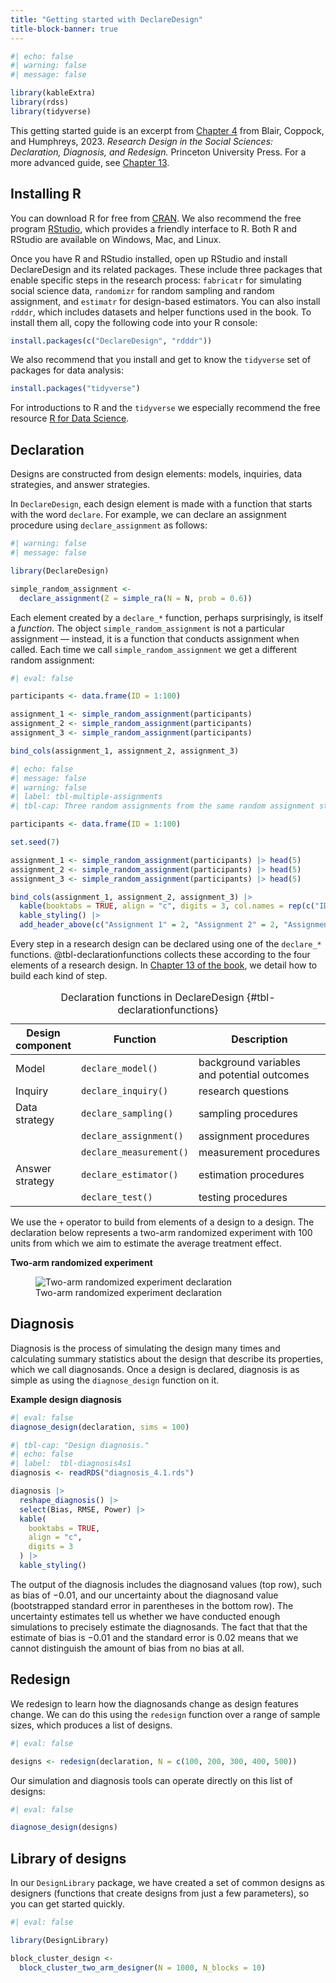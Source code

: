 ```yaml
---
title: "Getting started with DeclareDesign"
title-block-banner: true
---
```


```r
#| echo: false
#| warning: false
#| message: false

library(kableExtra)
library(rdss)
library(tidyverse)
```

This getting started guide is an excerpt from [Chapter 4](https://book.declaredesign.org/introduction/getting-started.html) from Blair, Coppock, and Humphreys, 2023. *Research Design in the Social Sciences: Declaration, Diagnosis, and Redesign.* Princeton University Press. For a more advanced guide, see [Chapter 13](https://book.declaredesign.org/declaration-diagnosis-redesign/declaration-in-code.html).

## Installing R 

You can download R for free from [CRAN](https://cran.r-project.org). We also recommend the free program [RStudio](https://rstudio.com/products/rstudio/download), which provides a friendly interface to R. Both R and RStudio are available on Windows, Mac, and Linux.

Once you have R and RStudio installed, open up RStudio and install DeclareDesign and its related packages. These include three packages that enable specific steps in the research process: `fabricatr` for simulating social science data, `randomizr` for random sampling and random assignment, and `estimatr` for design-based estimators. You can also install `rdddr`, which includes datasets and helper functions used in the book. To install them all, copy the following code into your R console:

```r
install.packages(c("DeclareDesign", "rdddr"))
```

We also recommend that you install and get to know the `tidyverse` set of packages for data analysis:

```r
install.packages("tidyverse")
```

For introductions to R and the `tidyverse` we especially recommend the free resource [R for Data Science](https://r4ds.had.co.nz).

## Declaration

Designs are constructed from design elements: models, inquiries, data strategies, and answer strategies. 

In `DeclareDesign`, each design element is made with a function that starts with the word `declare`. For example, we can declare an assignment procedure using `declare_assignment` as follows:

```r
#| warning: false
#| message: false

library(DeclareDesign)

simple_random_assignment <- 
  declare_assignment(Z = simple_ra(N = N, prob = 0.6))
```

Each element created by a `declare_*` function, perhaps surprisingly, is itself a *function*. The object `simple_random_assignment` is not a particular assignment --- instead, it is a function that conducts assignment when called. Each time we call `simple_random_assignment` we get a different random assignment:

```r
#| eval: false

participants <- data.frame(ID = 1:100)

assignment_1 <- simple_random_assignment(participants)
assignment_2 <- simple_random_assignment(participants)
assignment_3 <- simple_random_assignment(participants)

bind_cols(assignment_1, assignment_2, assignment_3)
```

```r
#| echo: false
#| message: false
#| warning: false
#| label: tbl-multiple-assignments
#| tbl-cap: Three random assignments from the same random assignment step.

participants <- data.frame(ID = 1:100)

set.seed(7)

assignment_1 <- simple_random_assignment(participants) |> head(5) 
assignment_2 <- simple_random_assignment(participants) |> head(5) 
assignment_3 <- simple_random_assignment(participants) |> head(5) 

bind_cols(assignment_1, assignment_2, assignment_3) |> 
  kable(booktabs = TRUE, align = "c", digits = 3, col.names = rep(c("ID", "Z"), times = 3)) |> 
  kable_styling() |> 
  add_header_above(c("Assignment 1" = 2, "Assignment 2" = 2, "Assignment 3" = 2))
```

Every step in a research design can be declared using one of the `declare_*` functions. @tbl-declarationfunctions collects these according to the four elements of a research design. In [Chapter 13 of the book](https://book.declaredesign.org/declaration-diagnosis-redesign/declaration-in-code.html), we detail how to build each kind of step.

| Design component | Function                       | Description                                   |
| ---------------- | ------------------------------ | --------------------------------------------- |
| Model            | `declare_model()`              | background variables and potential outcomes   |
| Inquiry          | `declare_inquiry()`            | research questions                            |
| Data strategy    | `declare_sampling()`           | sampling procedures                           |
|                  | `declare_assignment()`         | assignment procedures                         |
|                  | `declare_measurement()`        | measurement procedures                        |
| Answer strategy  | `declare_estimator()`          | estimation procedures                         |
|                  | `declare_test()`               | testing procedures                            |

: Declaration functions in DeclareDesign {#tbl-declarationfunctions} 

We use the `+` operator to build from elements of a design to a design. The declaration below represents a two-arm randomized experiment with 100 units from which we aim to estimate the average treatment effect.

**Two-arm randomized experiment**

![Two-arm randomized experiment declaration](https://book.declaredesign.org/figures/declaration-example.svg){#fig-designannotated}

## Diagnosis {#diagnose-design-function}

Diagnosis is the process of simulating the design many times and calculating summary statistics about the design that describe its properties, which we call diagnosands. Once a design is declared, diagnosis is as simple as using the `diagnose_design` function on it.

**Example design diagnosis**

```r
#| eval: false
diagnose_design(declaration, sims = 100)
```

```r
#| tbl-cap: "Design diagnosis."
#| echo: false
#| label:  tbl-diagnosis4s1
diagnosis <- readRDS("diagnosis_4.1.rds")

diagnosis |>
  reshape_diagnosis() |>
  select(Bias, RMSE, Power) |>
  kable(
    booktabs = TRUE,
    align = "c",
    digits = 3
  ) |> 
  kable_styling()
```

The output of the diagnosis includes the diagnosand values (top row), such as bias of $-0.01$, and our uncertainty about the diagnosand value (bootstrapped standard error in parentheses in the bottom row). The uncertainty estimates tell us whether we have conducted enough simulations to precisely estimate the diagnosands. The fact that that the estimate of bias is $-0.01$ and the standard error is $0.02$ means that we cannot distinguish the amount of bias from no bias at all. 

## Redesign {#redesign-function}

We redesign to learn how the diagnosands change as design features change. We can do this using the `redesign` function over a range of sample sizes, which produces a list of designs.

```r
#| eval: false

designs <- redesign(declaration, N = c(100, 200, 300, 400, 500))
```

Our simulation and diagnosis tools can operate directly on this list of designs:

```r
#| eval: false

diagnose_design(designs)
```

## Library of designs

In our `DesignLibrary` package, we have created a set of common designs as designers (functions that create designs from just a few parameters), so you can get started quickly.

```r
#| eval: false

library(DesignLibrary)

block_cluster_design <- 
  block_cluster_two_arm_designer(N = 1000, N_blocks = 10)
```
